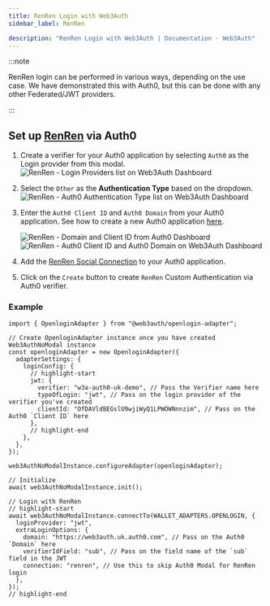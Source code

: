 ```yaml
---
title: RenRen Login with Web3Auth
sidebar_label: RenRen

description: "RenRen Login with Web3Auth | Documentation - Web3Auth"
---
```


:::note

RenRen login can be performed in various ways, depending on the use case. We have demonstrated this
with Auth0, but this can be done with any other Federated/JWT providers.

:::

## Set up [RenRen](https://marketplace.auth0.com/integrations/renren-social-connection) via Auth0

1. Create a verifier for your Auth0 application by selecting `Auth0` as the Login provider from this
   modal.
   ![RenRen - Login Providers list on Web3Auth Dashboard](/images/dashboard/create-verifier-auth0.png)
2. Select the `Other` as the **Authentication Type** based on the dropdown.
   ![RenRen - Auth0 Authentication Type list on Web3Auth Dashboard](/images/dashboard/create-verifier-google.png)
3. Enter the `Auth0 Client ID` and `Auth0 Domain` from your Auth0 application. See how to create a
   new Auth0 application [here](https://auth0.com/docs/quickstart/webapp/).

   ![RenRen - Domain and Client ID from Auth0 Dashboard](/images/dashboard/create-verifier-auth0-filled-common.png)
   ![RenRen - Auth0 Client ID and Auth0 Domain on Web3Auth Dashboard](/images/dashboard/create-verifier-auth0-unfilled.png)

4. Add the
   [RenRen Social Connection](https://marketplace.auth0.com/integrations/renren-social-connection)
   to your Auth0 application.
5. Click on the `Create` button to create `RenRen` Custom Authentication via Auth0 verifier.

### Example

```tsx
import { OpenloginAdapter } from "@web3auth/openlogin-adapter";

// Create OpenloginAdapter instance once you have created Web3AuthNoModal instance
const openloginAdapter = new OpenloginAdapter({
  adapterSettings: {
    loginConfig: {
      // highlight-start
      jwt: {
        verifier: "w3a-auth0-uk-demo", // Pass the Verifier name here
        typeOfLogin: "jwt", // Pass on the login provider of the verifier you've created
        clientId: "OfDAVldBEGslU9wjiWyQ1LPWOWNnnzim", // Pass on the Auth0 `Client ID` here
      },
      // highlight-end
    },
  },
});

web3AuthNoModalInstance.configureAdapter(openloginAdapter);

// Initialize
await web3AuthNoModalInstance.init();

// Login with RenRen
// highlight-start
await web3AuthNoModalInstance.connectTo(WALLET_ADAPTERS.OPENLOGIN, {
  loginProvider: "jwt",
  extraLoginOptions: {
    domain: "https://web3auth.uk.auth0.com", // Pass on the Auth0 `Domain` here
    verifierIdField: "sub", // Pass on the field name of the `sub` field in the JWT
    connection: "renren", // Use this to skip Auth0 Modal for RenRen login
  },
});
// highlight-end
```
